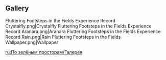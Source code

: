 {{EventTabs}}
==Gallery==
<gallery>
Fluttering Footsteps in the Fields Experience Record Crystalfly.png|Crystalfly
Fluttering Footsteps in the Fields Experience Record Aranara.png|Aranara
Fluttering Footsteps in the Fields Experience Record Rain.png|Rain
Fluttering Footsteps in the Fields Wallpaper.png|Wallpaper
</gallery>

[[ru:По зелёным просторам/Галерея]]
